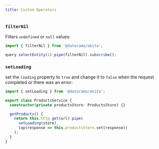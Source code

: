 ```yaml
---
title: Custom Operators
---
```


### `filterNil`
Filters `undefined` or `null` values:

```ts
import { filterNil } from '@datorama/akita';

query.selectEntity(1).pipe(filterNil).subscribe();
```

### `setLoading`
set the `loading` property to `true` and change it to `false` when the request completed or there was an error:

```ts title="products.service.ts"
import { setLoading } from '@datorama/akita';

export class ProductsService {
  constructor(private productsStore: ProductsStore) {}

  getProducts() {
    return this.http.get(url).pipe(
      setLoading(store),
      tap(response => this.productsStore.set(response))
    );
  }
}
```
